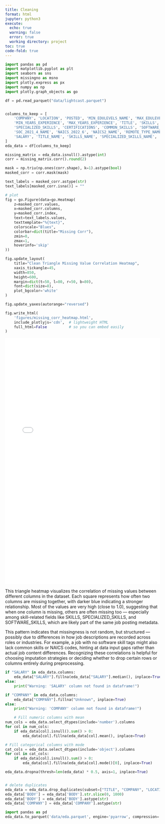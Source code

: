 ```yaml
---
title: Cleaning
format: html
jupyter: python3
execute:
  echo: true
  warning: false
  error: true
  working directory: project
toc: true
code-fold: true
---
```



```python
import pandas as pd
import matplotlib.pyplot as plt
import seaborn as sns
import missingno as msno
import plotly.express as px
import numpy as np
import plotly.graph_objects as go

df = pd.read_parquet("data/lightcast.parquet")


columns_to_keep = [
    'COMPANY', 'LOCATION', 'POSTED', 'MIN_EDULEVELS_NAME', 'MAX_EDULEVELS_NAME',
    'MIN_YEARS_EXPERIENCE', 'MAX_YEARS_EXPERIENCE', 'TITLE', 'SKILLS',
    'SPECIALIZED_SKILLS', 'CERTIFICATIONS', 'COMMON_SKILLS', 'SOFTWARE_SKILLS',
    'SOC_2021_4_NAME', 'NAICS_2022_6', 'NAICS2_NAME', 'REMOTE_TYPE_NAME',
    'SALARY', 'TITLE_NAME', 'SKILLS_NAME', 'SPECIALIZED_SKILLS_NAME', 'BODY'
]
eda_data = df[columns_to_keep]
```

```python

missing_matrix = eda_data.isnull().astype(int)
corr = missing_matrix.corr().round(2)

mask = np.triu(np.ones(corr.shape), k=1).astype(bool)
masked_corr = corr.mask(mask)

text_labels = masked_corr.astype(str)
text_labels[masked_corr.isna()] = ""

# plot
fig = go.Figure(data=go.Heatmap(
    z=masked_corr.values,
    x=masked_corr.columns,
    y=masked_corr.index,
    text=text_labels.values,
    texttemplate="%{text}",
    colorscale="Blues",
    colorbar=dict(title="Missing Corr"),
    zmin=0,
    zmax=1,
    hoverinfo='skip'
))

fig.update_layout(
    title="Clean Triangle Missing Value Correlation Heatmap",
    xaxis_tickangle=45,
    width=850,
    height=600,
    margin=dict(t=50, l=80, r=50, b=80),
    font=dict(size=8),
    plot_bgcolor='white'
)

fig.update_yaxes(autorange="reversed")

fig.write_html(
    'figures/missing_corr_heatmap.html',
    include_plotlyjs='cdn',  # lightweight HTML
    full_html=False          # so you can embed easily
)
```

<iframe src="figures/missing_corr_heatmap.html" width="100%" height="800" style="border:none;"></iframe> 

This triangle heatmap visualizes the correlation of missing values between different columns in the dataset. Each square represents how often two columns are missing together, with darker blue indicating a stronger relationship. Most of the values are very high (close to 1.0), suggesting that when one column is missing, others are often missing too — especially among skill-related fields like SKILLS, SPECIALIZED_SKILLS, and SOFTWARE_SKILLS, which are likely part of the same job posting metadata.

This pattern indicates that missingness is not random, but structured — possibly due to differences in how job descriptions are recorded across roles or industries. For example, a job with no software skill tags might also lack common skills or NAICS codes, hinting at data input gaps rather than actual job content differences. Recognizing these correlations is helpful for choosing imputation strategies or deciding whether to drop certain rows or columns entirely during preprocessing.


```python

if "SALARY" in eda_data.columns:
    eda_data["SALARY"].fillna(eda_data["SALARY"].median(), inplace=True)
else:
    print("Warning: 'SALARY' column not found in dataframe!")

if "COMPANY" in eda_data.columns:
    eda_data["COMPANY"].fillna("Unknown", inplace=True)
else:
    print("Warning: 'COMPANY' column not found in dataframe!")

    # Fill numeric columns with mean
num_cols = eda_data.select_dtypes(include='number').columns
for col in num_cols:
    if eda_data[col].isnull().sum() > 0:
        eda_data[col].fillna(eda_data[col].mean(), inplace=True)

# Fill categorical columns with mode
cat_cols = eda_data.select_dtypes(include='object').columns
for col in cat_cols:
    if eda_data[col].isnull().sum() > 0:
        eda_data[col].fillna(eda_data[col].mode()[0], inplace=True)

eda_data.dropna(thresh=len(eda_data) * 0.5, axis=1, inplace=True)


# delete duplicates
eda_data = eda_data.drop_duplicates(subset=["TITLE", "COMPANY", "LOCATION", "POSTED","BODY"])
eda_data['BODY'] = eda_data['BODY'].str.slice(0, 1000)
eda_data['BODY'] = eda_data['BODY'].astype(str)
eda_data['COMPANY'] = eda_data['COMPANY'].astype(str)
```


```python
import pandas as pd
eda_data.to_parquet('data/eda.parquet', engine='pyarrow', compression='gzip')
```